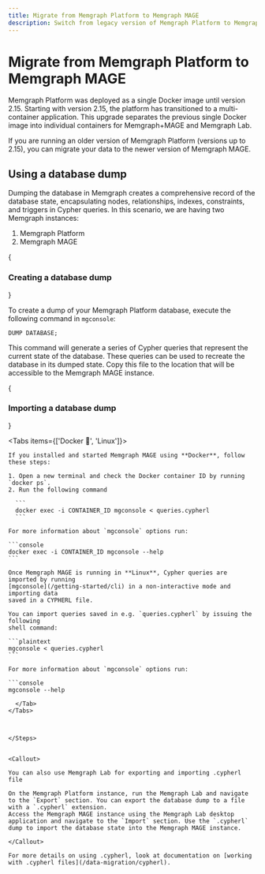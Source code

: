 ```yaml
---
title: Migrate from Memgraph Platform to Memgraph MAGE
description: Switch from legacy version of Memgraph Platform to Memgraph MAGE.
---
```



# Migrate from Memgraph Platform to Memgraph MAGE

Memgraph Platform was deployed as a single Docker image until version 2.15.
Starting with version 2.15, the platform has transitioned to a multi-container
application. This upgrade separates the previous single Docker image into
individual containers for Memgraph+MAGE and Memgraph Lab.

If you are running an older version of Memgraph Platform (versions up to 2.15),
you can migrate your data to the newer version of Memgraph MAGE.

## Using a database dump

Dumping the database in Memgraph creates a comprehensive record of the database state, encapsulating nodes, relationships, indexes, constraints, and triggers in Cypher queries. 
In this scenario, we are having two Memgraph instances:
1. Memgraph Platform
2. Memgraph MAGE


<Steps>
{<h3>Creating a database dump</h3>}

To create a dump of your Memgraph Platform database, execute the following command in `mgconsole`:

```cypher
DUMP DATABASE;
```

This command will generate a series of Cypher queries that represent the current state of the database. These queries can be used to recreate the database in its dumped state.
Copy this file to the location that will be accessible to the Memgraph MAGE instance.

{<h3>Importing a database dump</h3>}

<Tabs items={['Docker 🐳', 'Linux']}>

  <Tab>

    If you installed and started Memgraph MAGE using **Docker**, follow these steps:

    1. Open a new terminal and check the Docker container ID by running `docker ps`.
    2. Run the following command

      ```
      docker exec -i CONTAINER_ID mgconsole < queries.cypherl
      ```

    For more information about `mgconsole` options run:

    ```console
    docker exec -i CONTAINER_ID mgconsole --help
    ```

  </Tab>
  <Tab>

    Once Memgraph MAGE is running in **Linux**, Cypher queries are imported by running
    [mgconsole](/getting-started/cli) in a non-interactive mode and importing data
    saved in a CYPHERL file.

    You can import queries saved in e.g. `queries.cypherl` by issuing the following
    shell command:

    ```plaintext
    mgconsole < queries.cypherl
    ```

    For more information about `mgconsole` options run:

    ```console
    mgconsole --help
  ```
    </Tab>
</Tabs>



</Steps>


<Callout>

You can also use Memgraph Lab for exporting and importing .cypherl file

On the Memgraph Platform instance, run the Memgraph Lab and navigate to the `Export` section. You can export the database dump to a file with a `.cypherl` extension. 
Access the Memgraph MAGE instance using the Memgraph Lab desktop application and navigate to the `Import` section. Use the `.cypherl` dump to import the database state into the Memgraph MAGE instance.

</Callout>

For more details on using .cypherl, look at documentation on [working with .cypherl files](/data-migration/cypherl).

